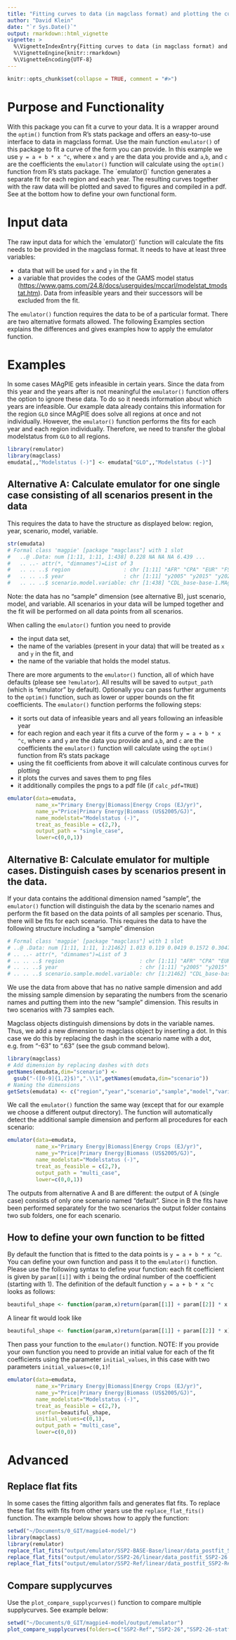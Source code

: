 ```yaml
---
title: "Fitting curves to data (in magclass format) and plotting the curves to nice graphs and pdf"
author: "David Klein"
date: "`r Sys.Date()`"
output: rmarkdown::html_vignette
vignette: >
  %\VignetteIndexEntry{Fitting curves to data (in magclass format) and plotting the curves to nice graphs and pdf}
  %\VignetteEngine{knitr::rmarkdown}
  %\VignetteEncoding{UTF-8}
---
```


```r
knitr::opts_chunk$set(collapse = TRUE, comment = "#>")
```

# Purpose and Functionality
With this package you can fit a curve to your data. It is a wrapper around the `optim()` function from R's stats package and offers an easy-to-use interface to data in magclass format. Use the main function `emulator()` of this package to fit a curve of the form you can provide. In this example we use `y = a + b * x ^c`, where `x` and `y` are the data you provide and `a`,`b`, and `c` are the coefficients the `emulator()` function will calculate using the `optim()` function from R's stats package. The `emulator()´ function generates a separate fit for each region and each year. The resulting curves together with the raw data will be plotted and saved to figures and compiled in a pdf. See at the bottom how to define your own functional form.

# Input data
The raw input data for which the `emulator()´ function will calculate the fits needs to be provided in the magclass format. It needs to have at least three variables:

* data that will be used for `x` and `y` in the fit
* a variable that provides the codes of the GAMS model status (<https://www.gams.com/24.8/docs/userguides/mccarl/modelstat_tmodstat.htm>). Data from infeasible years and their successors will be excluded from the fit.

The `emulator()` function requires the data to be of a particular format. There are two alternative formats allowed. The following Examples section explains the differences and gives examples how to apply the emulator function.

# Examples

In some cases MAgPIE gets infeasible in certain years. Since the data from this year and the years after is not meaningful the `emulator()` function offers the option to ignore these data. To do so it needs information about which years are infeasible. Our example data already contains this information for the region `GLO` since MAgPIE does solve all regions at once and not individually. However, the `emulator()` function performs the fits for each year and each region individually. Therefore, we need to transfer the global modelstatus from `GLO` to all regions.

```r
library(remulator)
library(magclass)
emudata[,,"Modelstatus (-)"] <- emudata["GLO",,"Modelstatus (-)"]
```

## Alternative A: Calculate emulator for one single case consisting of all scenarios present in the data
This requires the data to have the structure as displayed below: region, year, scenario, model, variable.

```r
str(emudata)
# Formal class 'magpie' [package "magclass"] with 1 slot
#   ..@ .Data: num [1:11, 1:11, 1:438] 0.228 NA NA NA 6.439 ...
#   .. ..- attr(*, "dimnames")=List of 3
#   .. .. ..$ region                 : chr [1:11] "AFR" "CPA" "EUR" "FSU" ...
#   .. .. ..$ year                   : chr [1:11] "y2005" "y2015" "y2025" "y2035" ...
#   .. .. ..$ scenario.model.variable: chr [1:438] "CDL_base-base-1.MAgPIE.Primary Energy|Biomass|Energy Crops (EJ/yr)" "CDL_base-base-10.MAgPIE.Primary Energy|Biomass|Energy Crops (EJ/yr)" "CDL_base-base-11.MAgPIE.Primary Energy|Biomass|Energy Crops (EJ/yr)" "CDL_base-base-12.MAgPIE.Primary Energy|Biomass|Energy Crops (EJ/yr)" ...
```

Note: the data has no "sample" dimension (see alternative B), just scenario, model, and variable. All scenarios in your data will be lumped together and the fit will be performed on all data points from all scenarios. 

When calling the `emulator()` funtion you need to provide

* the input data set, 
* the name of the variables (present in your data) that will be treated as `x` and `y` in the fit, and 
* the name of the variable that holds the model status. 

There are more arguments to the `emulator()` function, all of which have defaults (please see `?emulator`). All results will be saved to `output_path` (which is "emulator" by default). Optionally you can pass further arguments to the `optim()` function, such as lower or upper bounds on the fit coefficients. The `emulator()` function performs the following steps:

* it sorts out data of infeasible years and all years following an infeasible year
* for each region and each year it fits a curve of the form `y = a + b * x ^c`, where `x` and `y` are the data you provide and `a`,`b`, and `c` are the coefficients the `emulator()` function will calculate using the `optim()` function from R's stats package
* using the fit coefficients from above it will calculate continous curves for plotting
* it plots the curves and saves them to png files
* it additionally compiles the pngs to a pdf file (if `calc_pdf=TRUE`)

```r
emulator(data=emudata,
         name_x="Primary Energy|Biomass|Energy Crops (EJ/yr)",
         name_y="Price|Primary Energy|Biomass (US$2005/GJ)",
         name_modelstat="Modelstatus (-)",
         treat_as_feasible = c(2,7),
         output_path = "single_case",
         lower=c(0,0,1))
```

## Alternative B: Calculate emulator for multiple cases. Distinguish cases by scenarios present in the data.
If your data contains the additional dimension named "sample", the `emulator()` function will distinguish the data by the scenario names and perform the fit based on the data points of all samples per scenario. Thus, there will be fits for each scenario. This requires the data to have the following structure including a "sample" dimension

```r
# Formal class 'magpie' [package "magclass"] with 1 slot
# ..@ .Data: num [1:11, 1:11, 1:21462] 1.013 0.119 0.0419 0.1572 0.3047 ...
# .. ..- attr(*, "dimnames")=List of 3
# .. .. ..$ region                        : chr [1:11] "AFR" "CPA" "EUR" "FSU" ...
# .. .. ..$ year                          : chr [1:11] "y2005" "y2015" "y2025" "y2035" ...
# .. .. ..$ scenario.sample.model.variable: chr [1:21462] "CDL_base-base.1.MAgPIE.Emissions|BC|Land Use (Mt BC/yr)" 
```

We use the data from above that has no native sample dimension and add the missing sample dimension by separating the numbers from the 
scenario names and putting them into the new "sample" dimension. This results in two scenarios with 73 samples each.

Magclass objects distinguish dimensions by dots in the variable names. Thus, we add a new dimension to magclass object by inserting a dot. In this case we do this by replacing the dash in the scenario name with a dot, e.g. from "-63" to ".63" (see the gsub command below).

```r
library(magclass)
# Add dimension by replacing dashes with dots
getNames(emudata,dim="scenario") <- 
  gsub("-([0-9]{1,2}$)",".\\1",getNames(emudata,dim="scenario"))
# Naming the dimensions
getSets(emudata) <- c("region","year","scenario","sample","model","variable")
```

We call the `emulator()` function the same way (except that for our example we choose a different output directory). The function will automatically detect the additional sample dimension and perform all procedures for each scenario:

```r
emulator(data=emudata,
         name_x="Primary Energy|Biomass|Energy Crops (EJ/yr)",
         name_y="Price|Primary Energy|Biomass (US$2005/GJ)",
         name_modelstat="Modelstatus (-)",
         treat_as_feasible = c(2,7),
         output_path = "multi_case",
         lower=c(0,0,1))
```

The outputs from alternative A and B are different: the output of A (single case) consists of only one scenario named "default". Since in B the fits have been performed separately for the two scenarios the output folder contains two sub folders, one for each scenario.

## How to define your own function to be fitted

By default the function that is fitted to the data points is `y = a + b * x ^c`. You can define your own function and pass it to the `emulator()` function. Please use the following syntax to define your function: each fit coefficient is given by `param[[i]]` with `i` being the ordinal number of the coefficient (starting with 1). The definition of the default function `y = a + b * x ^c` looks as follows:

```r
beautiful_shape <- function(param,x)return(param[[1]] + param[[2]] * x ^param[[3]])
```

A linear fit would look like

```r
beautiful_shape <- function(param,x)return(param[[1]] + param[[2]] * x)
```

Then pass your function to the `emulator()` function. NOTE: If you provide your own function you need to provide an initial value for each of the fit coefficients using the parameter `initial_values`, in this case with two parameters  `initial_values=c(0,1)`!

```r
emulator(data=emudata,
         name_x="Primary Energy|Biomass|Energy Crops (EJ/yr)",
         name_y="Price|Primary Energy|Biomass (US$2005/GJ)",
         name_modelstat="Modelstatus (-)",
         treat_as_feasible = c(2,7),
         userfun=beautiful_shape,
         initial_values=c(0,1),
         output_path = "multi_case",
         lower=c(0,0))
```

# Advanced

## Replace flat fits

In some cases the fitting algorithm fails and generates flat fits. To replace these flat fits with fits from other years use the `replace_flat_fits()` function. The example below shows how to apply the function:

```r
setwd("~/Documents/0_GIT/magpie4-model/")
library(magclass)
library(remulator)
replace_flat_fits("output/emulator/SSP2-BASE-Base/linear/data_postfit_SSP2-BASE-Base.Rdata")
replace_flat_fits("output/emulator/SSP2-26/linear/data_postfit_SSP2-26.Rdata")
replace_flat_fits("output/emulator/SSP2-Ref/linear/data_postfit_SSP2-Ref.Rdata")

```

## Compare supplycurves

Use the `plot_compare_supplycurves()` function to compare multiple supplycurves. See example below:

```r
setwd("~/Documents/0_GIT/magpie4-model/output/emulator")
plot_compare_supplycurves(folders=c("SSP2-Ref","SSP2-26","SSP2-26-statfood"),pdfname = "comparison.pdf")
```

